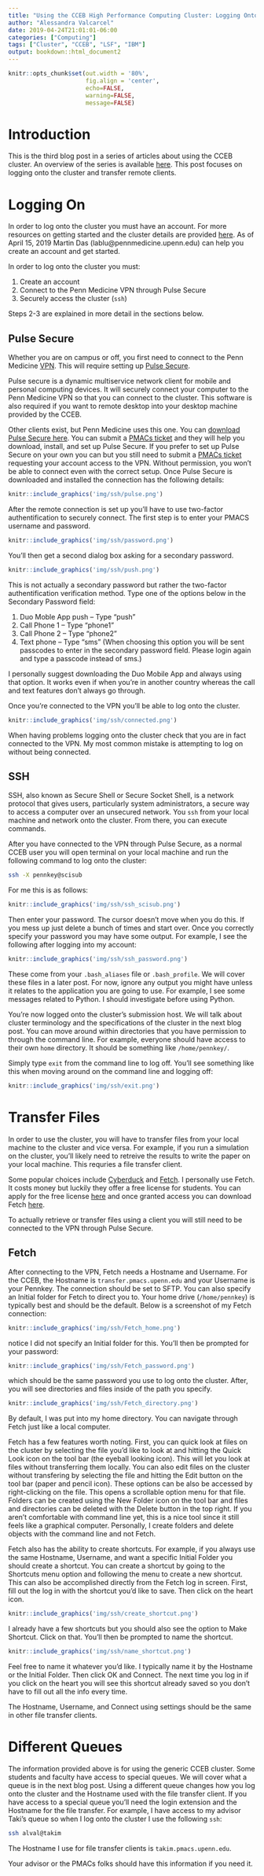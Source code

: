```yaml
---
title: "Using the CCEB High Performance Computing Cluster: Logging Onto The Cluster"
author: "Alessandra Valcarcel"
date: 2019-04-24T21:01:01-06:00
categories: ["Computing"]
tags: ["Cluster", "CCEB", "LSF", "IBM"]
output: bookdown::html_document2
---
```


```r
knitr::opts_chunk$set(out.width = '80%',
                      fig.align = 'center', 
                      echo=FALSE, 
                      warning=FALSE, 
                      message=FALSE)
```

# Introduction

This is the third blog post in a series of articles about using the CCEB cluster. An overview of the series is available [here](www.alessandravalcarcel.com/blog/2019-04-13-clusterintro/). This post focuses on logging onto the cluster and transfer remote clients.

# Logging On

In order to log onto the cluster you must have an account. For more resources on getting started and the cluster details are provided [here](https://dbe.med.upenn.edu/biostat-research/resources-computing). As of April 15, 2019 Martin Das (lablu@pennmedicine.upenn.edu) can help you create an account and get started.

In order to log onto the cluster you must:

1. Create an account
2. Connect to the Penn Medicine VPN through Pulse Secure
3. Securely access the cluster (`ssh`)

Steps 2-3 are explained in more detail in the sections below.

## Pulse Secure

Whether you are on campus or off, you first need to connect to the Penn Medicine [VPN](https://en.wikipedia.org/wiki/Virtual_private_network). This will require setting up [Pulse Secure](https://www.pulsesecure.net/).

Pulse secure is a dynamic multiservice network client for mobile and personal computing devices. It will securely connect your computer to the Penn Medicine VPN so that you can connect to the cluster. This software is also required if you want to remote desktop into your desktop machine provided by the CCEB. 

Other clients exist, but Penn Medicine uses this one. You can [download Pulse Secure here](https://www.pulsesecure.net/trynow/client-download/). You can submit a [PMACs ticket](https://helpdesk.pmacs.upenn.edu/) and they will help you download, install, and set up Pulse Secure. If you prefer to set up Pulse Secure on your own you can but you still need to submit a [PMACs ticket](https://helpdesk.pmacs.upenn.edu/) requesting your account access to the VPN. Without permission, you won't be able to connect even with the correct setup. Once Pulse Secure is downloaded and installed the connection has the following details:

```r
knitr::include_graphics('img/ssh/pulse.png')
```

After the remote connection is set up you'll have to use two-factor authentification to securely connect. The first step is to enter your PMACS username and password. 

```r
knitr::include_graphics('img/ssh/password.png')
```
 
You'll then get a second dialog box asking for a secondary password. 

```r
knitr::include_graphics('img/ssh/push.png')
```

This is not actually a secondary password but rather the two-factor authentification verification method. Type one of the options below in the Secondary Password field:

1. Duo Moble App push – Type "push"
2. Call Phone 1 – Type "phone1"
3. Call Phone 2 – Type "phone2"
4. Text phone – Type "sms" (When choosing this option you will be sent passcodes to enter in the secondary password field. Please login again and type a passcode instead of sms.)

I personally suggest downloading the Duo Mobile App and always using that option. It works even if when you're in another country whereas the call and text features don't always go through.

Once you're connected to the VPN you'll be able to log onto the cluster.

```r
knitr::include_graphics('img/ssh/connected.png')
```

When having problems logging onto the cluster check that you are in fact connected to the VPN. My most common mistake is attempting to log on without being connected.

## SSH 

SSH, also known as Secure Shell or Secure Socket Shell, is a network protocol that gives users, particularly system administrators, a secure way to access a computer over an unsecured network. You `ssh` from your local machine and network onto the cluster. From there, you can execute commands.

After you have connected to the VPN through Pulse Secure, as a normal CCEB user you will open terminal on your local machine and run the following command to log onto the cluster:

```bash
ssh -X pennkey@scisub
```

For me this is as follows:

```r
knitr::include_graphics('img/ssh/ssh_scisub.png')
```

Then enter your password. The cursor doesn't move when you do this. If you mess up just delete a bunch of times and start over. Once you correctly specify your password you may have some output. For example, I see the following after logging into my account:

```r
knitr::include_graphics('img/ssh/ssh_password.png')
```

These come from your `.bash_aliases` file or `.bash_profile`. We will cover these files in a later post. For now, ignore any output you might have unless it relates to the application you are going to use. For example, I see some messages related to Python. I should investigate before using Python.

You're now logged onto the cluster's submission host. We will talk about cluster terminology and the specifications of the cluster in the next blog post. You can move around within directories that you have permission to through the command line. For example, everyone should have access to their own `home` directory. It should be something like `/home/pennkey/`. 

Simply type `exit` from the command line to log off. You'll see something like this when moving around on the command line and logging off:

```r
knitr::include_graphics('img/ssh/exit.png')
```

# Transfer Files

In order to use the cluster, you will have to transfer files from your local machine to the cluster and vice versa. For example, if you run a simulation on the cluster, you'll likely need to retreive the results to write the paper on your local machine. This requries a file transfer client. 

Some popular choices include [Cyberduck](https://cyberduck.io/) and [Fetch](https://Fetchsoftworks.com/). I personally use Fetch. It costs money but luckily they offer a free license for students. You can apply for the free license [here](https://Fetchsoftworks.com/Fetch/free) and once granted access you can download Fetch [here](http://Fetchsoftworks.com/Fetch/download/).

To actually retrieve or transfer files using a client you will still need to be connected to the VPN through Pulse Secure.

## Fetch

After connecting to the VPN, Fetch needs a Hostname and Username. For the CCEB, the Hostname is `transfer.pmacs.upenn.edu` and your Username is your Pennkey. The connection should be set to SFTP. You can also specify an Initial folder for Fetch to direct you to. Your home drive (`/home/pennkey`) is typically best and should be the default. Below is a screenshot of my Fetch connection:

```r
knitr::include_graphics('img/ssh/Fetch_home.png')
```

notice I did not specify an Initial folder for this. You'll then be prompted for your password:

```r
knitr::include_graphics('img/ssh/Fetch_password.png')
```

which should be the same password you use to log onto the cluster. After, you will see directories and files inside of the path you specify.

```r
knitr::include_graphics('img/ssh/Fetch_directory.png')
```

By default, I was put into my home directory. You can navigate through Fetch just like a local computer. 

Fetch has a few features worth noting. First, you can quick look at files on the cluster by selecting the file you'd like to look at and hitting the Quick Look icon on the tool bar (the eyeball looking icon). This will let you look at files without transferring them locally. You can also edit files on the cluster without transfering by selecting the file and hitting the Edit button on the tool bar (paper and pencil icon). These options can be also be accessed by right-clicking on the file. This opens a scrollable option menu for that file. Folders can be created using the New Folder icon on the tool bar and files and directories can be deleted with the Delete button in the top right. If you aren't comfortable with command line yet, this is a nice tool since it still feels like a graphical computer. Personally, I create folders and delete objects with the command line and not Fetch.

Fetch also has the ability to create shortcuts. For example, if you always use the same Hostname, Username, and want a specific Initial Folder you should create a shortcut. You can create a shortcut by going to the Shortcuts menu option and following the menu to create a new shortcut. This can also be accomplished directly from the Fetch log in screen. First, fill out the log in with the shortcut you'd like to save. Then click on the heart icon.

```r
knitr::include_graphics('img/ssh/create_shortcut.png')
```

I already have a few shortcuts but you should also see the option to Make Shortcut. Click on that. You'll then be prompted to name the shortcut.

```r
knitr::include_graphics('img/ssh/name_shortcut.png')
```

Feel free to name it whatever you'd like. I typically name it by the Hostname or the Initial Folder. Then click OK and Connect. The next time you log in if you click on the heart you will see this shortcut already saved so you don't have to fill out all the info every time.

The Hostname, Username, and Connect using settings should be the same in other file transfer clients.

# Different Queues

The information provided above is for using the generic CCEB cluster. Some students and faculty have access to special queues. We will cover what a queue is in the next blog post. Using a different queue changes how you log onto the cluster and the Hostname used with the file transfer client. If you have access to a special queue you'll need the login extension and the Hostname for the file transfer. For example, I have access to my advisor Taki's queue so when I log onto the cluster I use the following `ssh`:

```bash
ssh alval@takim
```

The Hostname I use for file transfer clients is `takim.pmacs.upenn.edu`. 

Your advisor or the PMACs folks should have this information if you need it.





